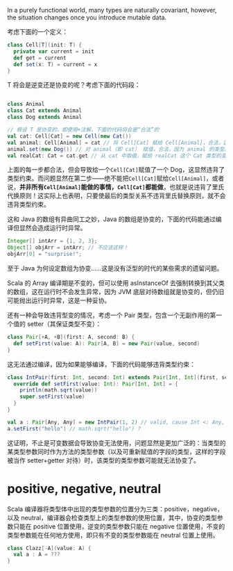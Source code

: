 
In a purely functional world, many types are naturally covariant, however, the situation changes once you introduce mutable data. 

考虑下面的一个定义：

```Scala
class Cell[T](init: T) {
  private var current = init
  def get = current
  def set(x: T) = current = x
}
```

T 将会是逆变还是协变的呢？考虑下面的代码段：

```scala

class Animal
class Cat extends Animal
class Dog extends Animal

// 假设 T 是协变的，即使用+注解，下面的代码将会是“合法”的
val cat: Cell[Cat] = new Cell(new Cat()) 
val animal: Cell[Animal] = cat // 将 Cell[Cat] 赋给 Cell[Animal]，合法，因为 Cell 是协变的，而`Cat <: Animal`，因此`Cell[Cat] <: Cell[Animal]`
animal.set(new Dog()) // 对 animal（即 cat） 赋值，合法，因为 animal 的类型是 Cell[Animal]，set 接受的类型是 Animal，而 Dog <: Animal，即 Dog 是 Animal
val realCat: Cat = cat.get // 从 cat 中取值，赋给 realCat 这个 Cat 类型的变量，仍旧合法，但必定会发生运行时错误
```

上面的每一步都合法，但会导致给一个`Cell[Cat]`赋值了一个 Dog，这显然违背了类型约束。而问题显然在第二步——绝不能把`Cell[Cat]`赋给`Cell[Animal]`，或者说，**并非所有`Cell[Animal]`能做的事情，`Cell[Cat]`都能做**，也就是说违背了里氏代换原则！这实际上也表明，只要使最后的类型关系不违背里氏替换原则，就不会违背类型约束。

这和 Java 的数组有异曲同工之妙，Java 的数组是协变的，下面的代码能通过编译但显然会造成运行时异常。

```java
Integer[] intArr = {1, 2, 3};
Object[] objArr = intArr; // 不应该这样！
objArr[0] = "surprise!";
```

至于 Java 为何设定数组为协变……这是没有泛型的时代的某些需求的遗留问题。

Scala 的 Array 编译期是不变的，但可以使用 asInstanceOf 去强制转换到其父类的数组，这在运行时不会发生异常，因为 JVM 底层对待数组就是协变的，但仍旧可能抛出运行时异常，这是一种妥协。

还有一种会导致违背型变的情况，考虑一个 Pair 类型，包含一个无副作用的第一个值的 setter（其保证类型不变）：

```scala
class Pair[+A, +B](first: A, second: B) {
  def setFirst(value: A): Pair[A, B] = new Pair(value, second)
}
```

这无法通过编译，因为如果能够编译，下面的代码能够违背类型约束：

```scala
class IntPair(first: Int, second: Int) extends Pair[Int, Int](first, second) {
  override def setFirst(value: Int): Pair[Int, Int] = {
    println(math.sqrt(value))
    super.setFirst(value)
  }
}

val a : Pair[Any, Any] = new IntPair(1, 2) // valid, cause Int <: Any, Then Pair[Int, Int] <: Pair[Any, Any]
a.setFirst("hello") // math.sqrt("hello") ?
```

这证明，不止是可变数据会导致协变无法使用，问题显然是更加广泛的：当类型的某类型参数同时作为方法的类型参数（以及可重新赋值的字段的类型，这样的字段被当作 setter+getter 对待）时，该类型的类型参数可能就无法协变了。

# positive, negative, neutral

Scala 编译器将类型体中出现的类型参数的位置分为三类：positive，negative，以及 neutral，编译器会检查类型上的类型参数的使用位置，其中，协变的类型参数只能在 positive 位置使用，逆变的类型参数只能在 negative 位置使用，不变的类型参数能在任何地方使用，即只有不变的类型参数能在 neutral 位置上使用。

```scala
class Clazz[-A](value: A) {
  val a : A = ???
}
```